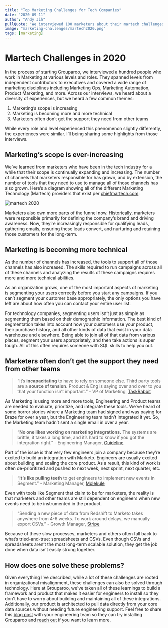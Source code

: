 ```yaml
---
title: "Top Marketing Challenges for Tech Companies"
date: "2020-09-11"
author: "Andy Jih"
pullQuote: "We interviewed 100 marketers about their martech challenges. Here's what we learned."
image: "marketing-challenges/martech2020.png"
tags: [marketing]
---
```


# Martech Challenges in 2020

In the process of starting Grouparoo, we interviewed a hundred people who work in Marketing at various levels and roles. They spanned levels from independent contributors to executives and covered a wide range of marketing disciplines including Marketing Ops, Marketing Automation, Product Marketing, and more. Across our interviews, we heard about a diversity of experiences, but we heard a few common themes:

1. Marketing’s scope is increasing
2. Marketing is becoming more and more technical
3. Marketers often don’t get the support they need from other teams

While every role and level experienced this phenomenon slightly differently, the experiences were similar. I’ll being sharing some highlights from those interviews.

## Marketing’s scope is ever-increasing

We’ve learned from marketers who have been in the tech industry for a while that their scope is continually expanding and increasing. The number of channels that marketers responsible for has grown, and by extension, the number of tools that they need to use to manage all of those channels has also grown. Here’s a diagram showing all of the different Marketing Technology (Martech) providers that exist per [chiefmartech.com](https://chiefmartec.com/2020/04/marketing-technology-landscape-2020-martech-5000/):

<Image
  centered
  source="https://chiefmartec.com/2020/04/marketing-technology-landscape-2020-martech-5000/"
  alt="martech 2020"
  src="marketing-challenges/martech2020.png"
  height={400}
  width={711}
/>

Marketers also own more parts of the funnel now. Historically, marketers were responsible primarily for defining the company’s brand and driving awareness. Now, they’re increasingly responsible for qualifying leads, gathering emails, ensuring these leads convert, and nurturing and retaining those customers for the long-term.

## Marketing is becoming more technical

As the number of channels has increased, the tools to support all of those channels has also increased. The skills required to run campaigns across all of these channels and analyzing the results of these campaigns requires more and more technical abilities.

As an organization grows, one of the most important aspects of marketing is segmenting your users correctly before you start any campaigns. If you can’t segment your customer base appropriately, the only options you have left are about how often you can contact your entire user list.

For technology companies, segmenting users isn’t just as simple as segmenting them based on their demographic information. The best kind of segmentation takes into account how your customers use your product, their purchase history, and all other kinds of data that exist in your data warehouse and elsewhere. Being able to join all of that data from various places, segment your users appropriately, and then take actions is super tough. All of this often requires someone with SQL skills to help you out.

## Marketers often don’t get the support they need from other teams

> “It’s **incapacitating** to have to rely on someone else. Third party tools are a **source of tension.** Product & Eng is saying over and over to you that your function isn’t important.” - VP of Marketing, [TaskRabbit](https://taskrabbit.com)

As Marketing is using more and more tools, Engineering and Product teams are needed to evaluate, prioritize, and integrate these tools. We’ve heard of some horror stories where a Marketing team had signed and was paying for Braze for over a year, but the Engineering team hadn’t integrated it yet. So, the Marketing team hadn’t sent a single email in over a year.

> “**No one likes working on marketing integrations.** The systems are brittle, it takes a long time, and it’s hard to know if you got the integration right.” - Engineering Manager, [Guideline](https://guideline.com)

Part of the issue is that very few engineers join a company because they’re excited to build an integration with Marketo. Engineers are usually excited about building and scaling the core product. As a result, this kind of work is often de-prioritized and pushed to next week, next sprint, next quarter, etc.

> “**It’s like pulling teeth** to get engineers to implement new events in Segment.” - Marketing Manager, [Molekule](https://molekule.com)

Even with tools like Segment that claim to be for marketers, the reality is that marketers and other teams are still dependent on engineers when new events need to be instrumented in the product.

> “Sending a new piece of data from Redshift to Marketo takes anywhere from 4-6 weeks. To work around delays, we manually export CSVs.” - Growth Manager, [Stripe](https://stripe.com)

Because of these slow processes, marketers and others often fall back to what’s tried-and-true: spreadsheets and CSVs. Even though CSVs and spreadsheets aren’t the most long-term scalable solution, they get the job done when data isn’t easily strung together.

## How does one solve these problems?

Given everything I've described, while a lot of these challenges are rooted in organizational misalignment, these challenges can also be solved through technology. Here at Grouparoo, we've taken all of these learnings to build a framework and product that makes it easier for engineers to install so they don't have to worry about building and maintaining all of these integrations. Additionally, our product is architected to pull data directly from your core data sources without needing future engineering support. Feel free to share this [blog post](https://grouparoo.com/blog/marketing-challenges) with your engineering team so they can try installing Grouparoo and [reach out](https://grouparoo.com/meet) if you want to learn more.
